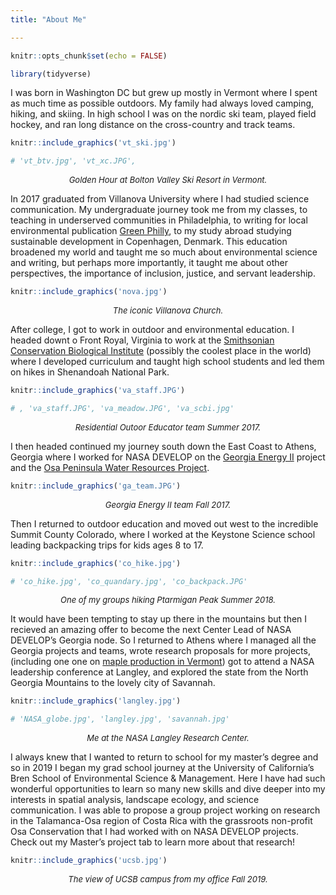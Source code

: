 ```yaml
---
title: "About Me"

---
```


```r
knitr::opts_chunk$set(echo = FALSE)

library(tidyverse)
```

I was born in Washington DC but grew up mostly in Vermont where I spent as much time as possible outdoors. My family had always loved camping, hiking, and skiing. In high school I was on the nordic ski team, played field hockey, and ran long distance on the cross-country and track teams.

```r
knitr::include_graphics('vt_ski.jpg')

# 'vt_btv.jpg', 'vt_xc.JPG', 
```

<center>

 <font size="2"> *Golden Hour at Bolton Valley Ski Resort in Vermont.* </font> 
 
 </center>

In 2017 graduated from Villanova University where I had studied science communication. My undergraduate journey took me from my classes, to teaching in underserved communities in Philadelphia, to writing for local environmental publication [Green Philly](https://www.thegreencities.com/author/marie/), to my study abroad studying sustainable development in Copenhagen, Denmark. This education broadened my world and taught me so much about environmental science and writing, but perhaps more importantly, it taught me about other perspectives, the importance of inclusion, justice, and servant leadership.

```r
knitr::include_graphics('nova.jpg')
```
<center>

 <font size="2"> *The iconic Villanova Church.* </font> 
 
 </center>
 
After college, I got to work in outdoor and environmental education. I headed downt o Front Royal, Virginia to work at the [Smithsonian Conservation Biological Institute](https://nationalzoo.si.edu/conservation) (possibly the coolest place in the world) where I developed curriculum and taught high school students and led them on hikes in Shenandoah National Park.

```r
knitr::include_graphics('va_staff.JPG')

# , 'va_staff.JPG', 'va_meadow.JPG', 'va_scbi.jpg'
```
<center>

 <font size="2"> *Residential Outoor Educator team Summer 2017.* </font> 
 
 </center>
 

I then headed continued my journey south down the East Coast to Athens, Georgia where I worked for NASA DEVELOP on the [Georgia Energy II](https://develop.larc.nasa.gov/2017/fall/GeorgiaEnergyII.html) project and the [Osa Peninsula Water Resources Project](https://develop.larc.nasa.gov/2018/spring/OsaPeninsulaWater.html).

```r
knitr::include_graphics('ga_team.JPG')
```
<center>

 <font size="2"> *Georgia Energy II team Fall 2017.* </font> 
 
 </center>

Then I returned to outdoor education and moved out west to the incredible Summit County Colorado, where I worked at the Keystone Science school leading backpacking trips for kids ages 8 to 17.

```r
knitr::include_graphics('co_hike.jpg')

# 'co_hike.jpg', 'co_quandary.jpg', 'co_backpack.JPG'
```

<center>

 <font size="2"> *One of my groups hiking Ptarmigan Peak Summer 2018.* </font> 
 
 </center>

It would have been tempting to stay up there in the mountains but then I recieved an amazing offer to become the next Center Lead of NASA DEVELOP's Georgia node. So I returned to Athens where I managed all the Georgia projects and teams, wrote research proposals for more projects, (including one one on [maple production in Vermont](https://develop.larc.nasa.gov/2019/fall/NorthernForestFoodAgII.html)) got to attend a NASA leadership conference at Langley, and explored the state from the North Georgia Mountains to the lovely city of Savannah.

```r
knitr::include_graphics('langley.jpg')

# 'NASA_globe.jpg', 'langley.jpg', 'savannah.jpg'
```

<center>

 <font size="2"> *Me at the NASA Langley Research Center.* </font> 
 
 </center>

I always knew that I wanted to return to school for my master's degree and so in 2019 I began my grad school journey at the University of California's Bren School of Environmental Science & Management. Here I have had such wonderful opportunities to learn so many new skills and dive deeper into my interests in spatial analysis, landscape ecology, and science communication. I was able to propose a group project working on research in the Talamanca-Osa region of Costa Rica with the grassroots non-profit Osa Conservation that I had worked with on NASA DEVELOP projects. Check out my Master's project tab to learn more about that research!

```r
knitr::include_graphics('ucsb.jpg')
```
<center>

 <font size="2"> *The view of UCSB campus from my office Fall 2019.* </font> 
 
 </center>